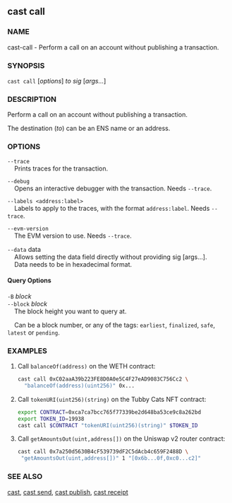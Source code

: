 
## cast call

### NAME

cast-call - Perform a call on an account without publishing a transaction.

### SYNOPSIS

`cast call` [*options*] _to_ _sig_ [*args...*]

### DESCRIPTION

Perform a call on an account without publishing a transaction.

The destination (_to_) can be an ENS name or an address.

<SigDescription />

### OPTIONS

`--trace`  
&nbsp;&nbsp;&nbsp;&nbsp;Prints traces for the transaction.

`--debug`  
&nbsp;&nbsp;&nbsp;&nbsp;Opens an interactive debugger with the transaction. Needs `--trace`.

`--labels <address:label>`  
&nbsp;&nbsp;&nbsp;&nbsp;Labels to apply to the traces, with the format `address:label`. Needs `--trace`.

`--evm-version`  
&nbsp;&nbsp;&nbsp;&nbsp;The EVM version to use. Needs `--trace`.

`--data` data\
&nbsp;&nbsp;&nbsp;&nbsp;Allows setting the data field directly without providing
sig [args…].\
&nbsp;&nbsp;&nbsp;&nbsp;Data needs to be in hexadecimal format.

#### Query Options

`-B` _block_  
`--block` _block_  
&nbsp;&nbsp;&nbsp;&nbsp;The block height you want to query at.

&nbsp;&nbsp;&nbsp;&nbsp;Can be a block number, or any of the tags: `earliest`, `finalized`, `safe`, `latest` or `pending`.

<WalletOptions />

<RpcOptions />

<EtherscanOptions />

<CommonOptions />

### EXAMPLES

1. Call `balanceOf(address)` on the WETH contract:

   ```sh
   cast call 0xC02aaA39b223FE8D0A0e5C4F27eAD9083C756Cc2 \
     "balanceOf(address)(uint256)" 0x...
   ```

2. Call `tokenURI(uint256)(string)` on the Tubby Cats NFT contract:

   ```sh
   export CONTRACT=0xca7ca7bcc765f77339be2d648ba53ce9c8a262bd
   export TOKEN_ID=19938
   cast call $CONTRACT "tokenURI(uint256)(string)" $TOKEN_ID
   ```

3. Call `getAmountsOut(uint,address[])` on the Uniswap v2 router contract:

   ```sh
   cast call 0x7a250d5630B4cF539739dF2C5dAcb4c659F2488D \
    "getAmountsOut(uint,address[])" 1 "[0x6b...0f,0xc0...c2]"
   ```

### SEE ALSO

[cast](/reference/cast/cast.mdx), [cast send](/reference/cast/cast-send.mdx), [cast publish](/reference/cast/cast-publish.mdx), [cast receipt](/reference/cast/cast-receipt.mdx)

